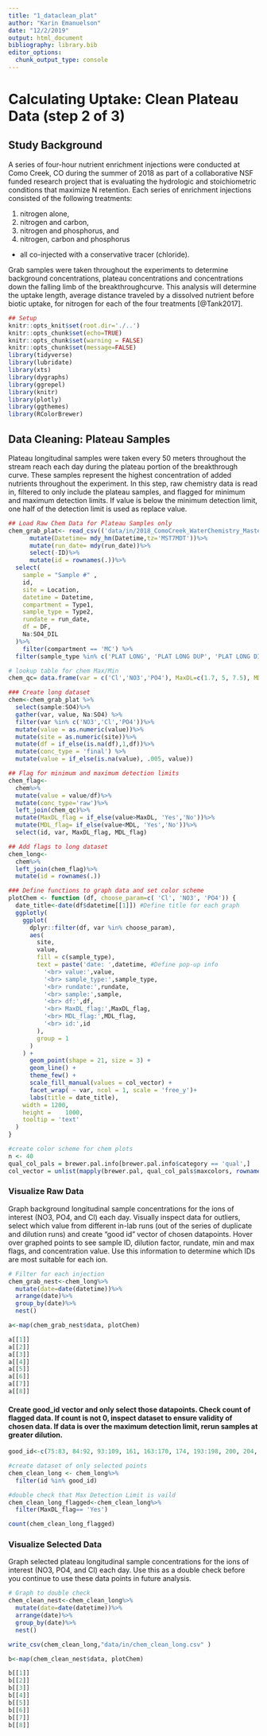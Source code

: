 ```yaml
---
title: "1_dataclean_plat"
author: "Karin Emanuelson"
date: "12/2/2019"
output: html_document
bibliography: library.bib
editor_options: 
  chunk_output_type: console
---
```

# Calculating Uptake: Clean Plateau Data (step 2 of 3)

## Study Background

A series of four-hour nutrient enrichment injections were conducted at Como Creek, CO during the summer of 2018 as part of a collaborative NSF funded research project that is evaluating the hydrologic and stoichiometric conditions that maximize N retention. Each series of enrichment injections consisted of the following treatments:

1. nitrogen alone, 
2. nitrogen and carbon, 
3. nitrogen and phosphorus, and 
4. nitrogen, carbon and phosphorus 
* all co-injected with a conservative tracer (chloride). 

Grab samples were taken throughout the experiments to determine background concentrations, plateau concentrations and concentrations down the falling limb of the breakthroughcurve. This analysis will determine the uptake length, average distance traveled by a dissolved nutrient before biotic uptake, for nitrogen for each of the four treatments [@Tank2017].

```r
## Setup
knitr::opts_knit$set(root.dir='./..')
knitr::opts_chunk$set(echo=TRUE)
knitr::opts_chunk$set(warning = FALSE)
knitr::opts_chunk$set(message=FALSE)
library(tidyverse)
library(lubridate)
library(xts)
library(dygraphs)
library(ggrepel)
library(knitr)
library(plotly)
library(ggthemes)
library(RColorBrewer)

```

## Data Cleaning: Plateau Samples

Plateau longitudinal samples were taken every 50 meters throughout the stream reach each day during the plateau portion of the breakthrough curve. These samples represent the highest concentration of added nutrients throughout the experiment. In this step, raw chemistry data is read in, filtered to only include the plateau samples, and flagged for minimum and maximum detection limits. If value is below the minimum detection limit, one half of the detection limit is used as replace value.
```r
## Load Raw Chem Data for Plateau Samples only
chem_grab_plat<- read_csv(('data/in/2018_ComoCreek_WaterChemistry_Mastersheet_Recreated_103019.csv'), skip=7)%>%
      mutate(Datetime= mdy_hm(Datetime,tz='MST7MDT'))%>%
      mutate(run_date= mdy(run_date))%>%
      select(-ID)%>%
      mutate(id = rownames(.))%>%
  select(
    sample = "Sample #" ,
    id,
    site = Location,
    datetime = Datetime,
    compartment = Type1,
    sample_type = Type2,
    rundate = run_date,
    df = DF,
    Na:SO4_DIL
  )%>%
    filter(compartment == 'MC') %>%
  filter(sample_type %in% c('PLAT LONG', 'PLAT LONG DUP', 'PLAT LONG DIL'))

# lookup table for chem Max/Min
chem_qc= data.frame(var = c('Cl','NO3','PO4'), MaxDL=c(1.7, 5, 7.5), MDL=c(.01, .01, .01))


```


```r
### Create long dataset
chem<-chem_grab_plat %>%
  select(sample:SO4)%>%
  gather(var, value, Na:SO4) %>%
  filter(var %in% c('NO3','Cl','PO4'))%>%
  mutate(value = as.numeric(value))%>%
  mutate(site = as.numeric(site))%>%
  mutate(df = if_else(is.na(df),1,df))%>%
  mutate(conc_type = 'final') %>%
  mutate(value = if_else(is.na(value), .005, value))

## Flag for minimum and maximum detection limits
chem_flag<- 
  chem%>%
  mutate(value = value/df)%>%
  mutate(conc_type='raw')%>%
  left_join(chem_qc)%>%
  mutate(MaxDL_flag = if_else(value>MaxDL, 'Yes','No'))%>%
  mutate(MDL_flag= if_else(value<MDL, 'Yes','No'))%>%
  select(id, var, MaxDL_flag, MDL_flag)

## Add flags to long dataset   
chem_long<-
  chem%>%
  left_join(chem_flag)%>%
  mutate(id = rownames(.))
```


```r
### Define functions to graph data and set color scheme
plotChem <- function (df, choose_param=c( 'Cl', 'NO3', 'PO4')) {
  date_title<-date(df$datetime[[1]]) #Define title for each graph
  ggplotly(
    ggplot(
      dplyr::filter(df, var %in% choose_param),
      aes(
        site,
        value,
        fill = c(sample_type),
        text = paste('date: ',datetime, #Define pop-up info
          '<br> value:',value,
          '<br> sample_type:',sample_type,
          '<br> rundate:',rundate,
          '<br> sample:',sample,
          '<br> df:',df,
          '<br> MaxDL_flag:',MaxDL_flag,
          '<br> MDL_flag:',MDL_flag,
          '<br> id:',id
        ),
        group = 1
      )
    ) +
      geom_point(shape = 21, size = 3) +
      geom_line() +
      theme_few() +
      scale_fill_manual(values = col_vector) +
      facet_wrap( ~ var, ncol = 1, scale = 'free_y')+
      labs(title = date_title),
    width = 1200,
    height =    1000,
    tooltip = 'text'
  )
}

#create color scheme for chem plots
n <- 40
qual_col_pals = brewer.pal.info[brewer.pal.info$category == 'qual',]
col_vector = unlist(mapply(brewer.pal, qual_col_pals$maxcolors, rownames(qual_col_pals)))

```

### Visualize Raw Data

Graph background longitudinal sample concentrations for the ions of interest (NO3, PO4, and Cl) each day. Visually inspect data for outliers, select which value from different in-lab runs (out of the series of duplicate and dilution runs) and create "good id" vector of chosen datapoints. Hover over graphed points to see sample ID, dilution factor, rundate, min and max flags, and concentration value. Use this information to determine which IDs are most suitable for each ion.

```r
# Filter for each injection
chem_grab_nest<-chem_long%>%
  mutate(date=date(datetime))%>%
  arrange(date)%>%
  group_by(date)%>%
  nest()

a<-map(chem_grab_nest$data, plotChem)

a[[1]]
a[[2]]
a[[3]]
a[[4]]
a[[5]]
a[[6]]
a[[7]]
a[[8]]
```

#### Create good_id vector and only select those datapoints. Check count of flagged data. If count is not 0, inspect dataset to ensure validity of chosen data. If data is over the maximum detection limit, rerun samples at greater dilution.
```r

good_id<-c(75:83, 84:92, 93:109, 161, 163:170, 174, 193:198, 200, 204, 212:214, 218:229, 242, 249, 258:266,  268:276, 278:286, 288:295, 328, 369:377, 379:386, 437:440, 443, 444, 446:448, 458:460, 472:474, 505, 507, 508, 535:543, 545:552, 585, 636:643, 703:705, 715:717, 729:731)

#create dataset of only selected points
chem_clean_long <- chem_long%>%
  filter(id %in% good_id)

#double check that Max Detection Limit is vaild
chem_clean_long_flagged<-chem_clean_long%>%
  filter(MaxDL_flag== 'Yes')

count(chem_clean_long_flagged)
```

### Visualize Selected Data

Graph selected plateau longitudinal sample concentrations for the ions of interest (NO3, PO4, and Cl) each day. Use this as a double check before you continue to use these data points in future analysis.
```r
# Graph to double check
chem_clean_nest<-chem_clean_long%>%
  mutate(date=date(datetime))%>%
  arrange(date)%>%
  group_by(date)%>%
  nest()

write_csv(chem_clean_long,"data/in/chem_clean_long.csv" )

b<-map(chem_clean_nest$data, plotChem)

b[[1]]
b[[2]]
b[[3]]
b[[4]]
b[[5]]
b[[6]]
b[[7]]
b[[8]]

```




